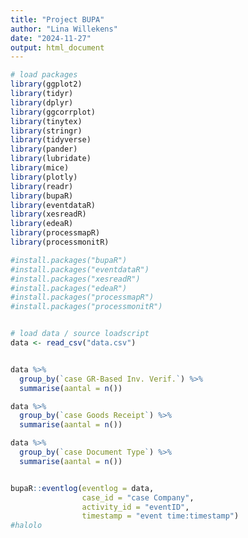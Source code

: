 ```yaml
---
title: "Project BUPA"
author: "Lina Willekens"
date: "2024-11-27"
output: html_document
---
```


```r
# load packages
library(ggplot2)
library(tidyr)
library(dplyr)
library(ggcorrplot)
library(tinytex)
library(stringr)
library(tidyverse)
library(pander)
library(lubridate)
library(mice)
library(plotly)
library(readr)
library(bupaR)
library(eventdataR)
library(xesreadR)
library(edeaR)
library(processmapR)
library(processmonitR)

#install.packages("bupaR")
#install.packages("eventdataR")
#install.packages("xesreadR")
#install.packages("edeaR")
#install.packages("processmapR")
#install.packages("processmonitR")


# load data / source loadscript
data <- read_csv("data.csv")


data %>%
  group_by(`case GR-Based Inv. Verif.`) %>%
  summarise(aantal = n())

data %>%
  group_by(`case Goods Receipt`) %>%
  summarise(aantal = n())

data %>%
  group_by(`case Document Type`) %>%
  summarise(aantal = n())


bupaR::eventlog(eventlog = data,
                case_id = "case Company",
                activity_id = "eventID",
                timestamp = "event time:timestamp")
#halolo
```

